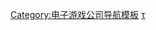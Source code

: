 {{Navbox
| name = 遺蹟娛樂
| title = [[遺蹟娛樂]]
| bodyclass= hlist
| state = {{{state|autocollapse}}}

| group1 = 萬艦齊發系列
| list1 =
* [[萬艦齊發|-{zh-cn:家园; zh-tw:萬艦齊發;}-]]
* [[萬艦齊發2|-{zh-cn:家园2; zh-tw:萬艦齊發2;}-]]

| group2 = [[戰鎚40000]]系列
| list2 =
* [[戰鎚40000：破曉之戰]]
** [[戰鎚40000：破曉之戰：冬襲|-{zh-cn:冬季攻势; zh-tw:冬襲;}-]]
** [[戰鎚40000：破曉之戰：暗黑聖戰|-{zh-cn:黑暗十字军; zh-tw:暗黑聖戰;}-]]
** [[戰鎚40000：破曉之戰：靈魂風暴|靈魂風暴]]
* [[戰鎚40000：破曉之戰II]]
** [[戰鎚40000：破曉之戰II-渾沌再起|-{zh-cn:混沌崛起; zh-tw:渾沌再起;}-]]
** [[戰鎚40000：破曉之戰II-天譴|-{zh-cn:报应; zh-tw:天譴;}-]]
* [[戰鎚40000：破曉之戰III]]
* [[戰鎚40000：星際戰士]]

| group3 = 英雄連隊系列
| list3 =
* [[英雄连|英雄連隊]]
* [[英雄连2|英雄連隊2]]
* [[英雄連隊3]]

| group4 = 其他
| list4 =
* [[不可思议的生物]]
* [[重裝英豪]]
* [[世紀帝國IV]]
* [[遗迹娱乐游戏列表|游戏列表]]

}}<noinclude>
{{collapsible option}}

{{DEFAULTSORT:Relic Entertainment}}
[[Category:电子游戏公司导航模板]]
[[Category:遗迹娱乐|τ]]
</noinclude>